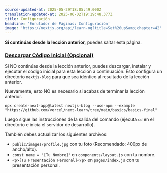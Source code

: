 ```yaml
---
source-updated-at: 2025-05-29T18:05:49.000Z
translation-updated-at: 2025-06-02T19:19:48.377Z
title: Configuración
headline: 'Enrutador de Páginas: Configuración'
image: 'https://nextjs.org/api/learn-og?title=Set%20up&amp;chapter=42'
---
```


**Si continúas desde la lección anterior,** puedes saltar esta página.

### [Descargar Código Inicial (Opcional)](#download-starter-code-optional)

Si NO continúas desde la lección anterior, puedes descargar, instalar y ejecutar el código inicial para esta lección a continuación. Esto configura un directorio `nextjs-blog` para que sea idéntico al resultado de la lección anterior.

Nuevamente, esto NO es necesario si acabas de terminar la lección anterior.

```
npx create-next-app@latest nextjs-blog --use-npm --example "https://github.com/vercel/next-learn/tree/main/basics/basics-final"
```

Luego sigue las instrucciones de la salida del comando (ejecuta `cd` en el directorio e inicia el servidor de desarrollo).

También debes actualizar los siguientes archivos:

*   `public/images/profile.jpg` con tu foto (Recomendado: 400px de ancho/alto).
*   `const name = '[Tu Nombre]'` en `components/layout.js` con tu nombre.
*   `<p>[Tu Presentación Personal]</p>` en `pages/index.js` con tu presentación personal.